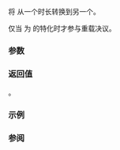{{cpp/chrono/title|time_point_cast}}
{{cpp/chrono/time_point/navbar}}
{{dcl begin}}
{{dcl header|chrono}}
{{dcl rev multi
|since1=c++11|dcl1=
template&lt; class ToDuration, class Clock, class Duration &gt;
std::chrono::time_point&lt;Clock, ToDuration&gt;
    time_point_cast( const std::chrono::time_point&lt;Clock, Duration&gt; &amp;t );
|since2=c++14|dcl2=
template&lt; class ToDuration, class Clock, class Duration &gt;
constexpr std::chrono::time_point&lt;Clock, ToDuration&gt;
    time_point_cast( const std::chrono::time_point&lt;Clock, Duration&gt; &amp;t );
}}
{{dcl end}}

将 {{lc|std::chrono::time_point}} 从一个时长转换到另一个。

{{tt|time_point_cast}} 仅当 {{tt|ToDuration}} 为 {{lc|std::chrono::duration}} 的特化时才参与重载决议。

===参数===
{{par begin}}
{{par|t|转换来源的 {{tt|time_point}}}}
{{par end}}

===返回值===
{{c|std::chrono::time_point&lt;Clock, ToDuration&gt;(
    std::chrono::duration_cast&lt;ToDuration&gt;(t.time_since_epoch()))}}。

===示例===
{{example
|code=
#include &lt;chrono&gt;
#include &lt;iostream&gt;
using namespace std::chrono_literals;

using Clock = std::chrono::high_resolution_clock;
using Ms = std::chrono::milliseconds;
using Sec = std::chrono::seconds;

template&lt;class Duration&gt;
using TimePoint = std::chrono::time_point&lt;Clock, Duration&gt;;

inline void print_ms(const TimePoint&lt;Ms&gt;&amp; time_point)
{
    std::cout &lt;&lt; time_point.time_since_epoch().count() &lt;&lt; " ms\n";
}

int main()
{
    TimePoint&lt;Sec&gt; time_point_sec{4s};

    // 隐式转换，无精度损失
    TimePoint&lt;Ms&gt; time_point_ms = time_point_sec;
    print_ms(time_point_ms); // 4000 ms

    time_point_ms = TimePoint&lt;Ms&gt;{5756ms};
    print_ms(time_point_ms); // 5756 ms

    // 显式转换，在可能发生精度损失时需要
    // 5756 截断为 5000
    time_point_sec = std::chrono::time_point_cast&lt;Sec&gt;(time_point_ms);
    print_ms(time_point_sec); // 5000 ms
}
|output=
4000 ms
5756 ms
5000 ms
}}

===参阅===
{{dsc begin}}
{{dsc inc|cpp/chrono/time_point/dsc floor}}
{{dsc inc|cpp/chrono/time_point/dsc ceil}}
{{dsc inc|cpp/chrono/time_point/dsc round}}
{{dsc inc|cpp/chrono/duration/dsc duration_cast}}
{{dsc end}}

{{langlinks|de|en|es|fr|it|ja|pt|ru}}